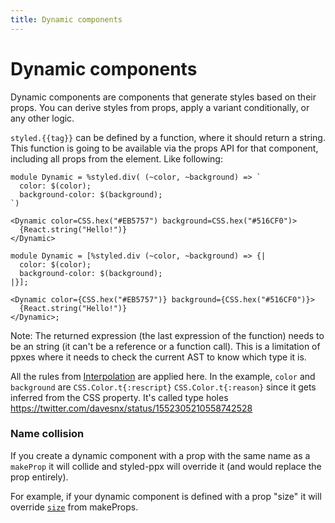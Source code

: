 ```yaml
---
title: Dynamic components
---
```


# Dynamic components

Dynamic components are components that generate styles based on their props. You can derive styles from props, apply a variant conditionally, or any other logic.

`styled.{{tag}}` can be defined by a function, where it should return a string. This function is going to be available via the props API for that component, including all props from the element. Like following:

```rescript
module Dynamic = %styled.div( (~color, ~background) => `
  color: $(color);
  background-color: $(background);
`)

<Dynamic color=CSS.hex("#EB5757") background=CSS.hex("#516CF0")>
  {React.string("Hello!")}
</Dynamic>
```
```reason
module Dynamic = [%styled.div (~color, ~background) => {|
  color: $(color);
  background-color: $(background);
|}];

<Dynamic color={CSS.hex("#EB5757")} background={CSS.hex("#516CF0")}>
  {React.string("Hello!")}
</Dynamic>;
```

Note: The returned expression (the last expression of the function) needs to be an string (it can't be a reference or a function call). This is a limitation of ppxes where it needs to check the current AST to know which type it is.

All the rules from [Interpolation](./interpolation) are applied here. In the example, `color` and `background` are `CSS.Color.t{:rescript}` `CSS.Color.t{:reason}`  since it gets inferred from the CSS property. It's called type holes https://twitter.com/davesnx/status/1552305210558742528

### Name collision

If you create a dynamic component with a prop with the same name as a `makeProp` it will collide and styled-ppx will override it (and would replace the prop entirely).

For example, if your dynamic component is defined with a prop "size" it will override [`size`](https://github.com/rescript-lang/rescript-react/blob/master/src/ReactDOM.res#L367) from makeProps.

